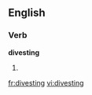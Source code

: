 ==English==

===Verb===
'''divesting'''

# {{present participle of|[[divest]]}}

[[fr:divesting]]
[[vi:divesting]]